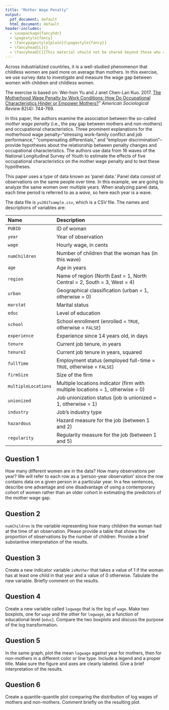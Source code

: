 ```yaml
---
title: "Mother Wage Penalty"
output: 
  pdf_document: default
  html_document: default
header-includes:
  - \usepackage{fancyhdr}
  - \pagestyle{fancy}
  - \fancypagestyle{plain}{\pagestyle{fancy}}
  - \fancyhead[L]{}
  - \fancyhead[C]{This material should not be shared beyond those who are enrolled in this class}
---
```


Across industrialized countries, it is a well-studied phenomenon 
that childless women are paid more on average than mothers. In 
this exercise, we use survey data to investigate and measure
the wage gap between women with children and childless women.

The exercise is based on: Wei-hsin Yu and J
anet Chen-Lan Kuo. 2017. [The Motherhood Wage Penalty by Work 
Conditions: How Do Occupational Characteristics Hinder or 
Empower Mothers?](https://doi.org/10.1177/0003122417712729)" 
*American Sociological Review* 82(4): 744-769.

In this paper, the authors examine the association between 
the so-called *mother wage penalty* (i.e., the pay gap between mothers 
and non-mothers) and occupational characteristics. Three prominent 
explanations for the motherhood wage penalty--"stressing work-family conflict 
and job performance," "compensating differentials," and "employer 
discrimination"--provide hypotheses about the relationship 
between penalty changes and occupational characteristics.
The authors use data from 16 waves of the National Longitudinal 
Survey of Youth to estimate the effects of five occupational 
characteristics on the mother wage penalty and to test these 
hypotheses. 

This paper uses a type of data known as 'panel data.' Panel data consist of 
observations on the same people over time. In this example, we are going to 
analyze the same women over multiple years. When analyzing panel data, each 
time period is referred to as a *wave*, so here each year is a wave.

The data file is `yu2017sample.csv`, which is a CSV file. The names 
and descriptions of variables are:

 -------------------------------------------------------------------------------
 Name                 Description
 -------------------- ----------------------------------------------------------
 `PUBID`              ID of woman

 `year`               Year of observation
 
 `wage`               Hourly wage, in cents

 `numChildren`        Number of children that the woman has (in this wave)
 
 `age`                Age in years
 
 `region`             Name of region (North East = 1, North Central = 2, South = 3, West = 4)
 
 `urban`              Geographical classification (urban = 1, otherwise = 0)
      
 `marstat`            Marital status
 
 `educ`               Level of education
 
 `school`             School enrollment (enrolled = `TRUE`, otherwise = `FALSE`)
 
 `experience`         Experience since 14 years old, in days
 
 `tenure`             Current job tenure, in years
 
 `tenure2`            Current job tenure in years, squared
 
 `fullTime`           Employment status (employed full-time = `TRUE`, otherwise = `FALSE`)
 
 `firmSize`           Size of the firm
 
 `multipleLocations`  Multiple locations indicator (firm with multiple locations = 1, otherwise = 0)
 
 `unionized`          Job unionization status (job is unionized = 1, otherwise = 1)
 
 `industry`           Job's industry type
 
 `hazardous`          Hazard measure for the job (between 1 and 2)
 
 `regularity`         Regularity measure for the job (between 1 and 5)
 -------------------------------------------------------------------------------
 
## Question 1

How many different women are in the data? How many observations 
  per year? We will refer to each row as a 'person-year observation' 
  since the row contains data on a given person in a particular year.
  In a few sentences, describe one advantage and one disadvantage of using 
  a contemporary cohort of women rather than an older cohort in 
  estimating the predictors of the mother wage gap.

## Question 2

`numChildren` is the variable representing how many children 
  the woman had at the time of an observation. Please provide a table 
  that shows the proportion of observations by the number of children.
  Provide a brief substantive interpretation of the results.

## Question 3

Create a new indicator variable `isMother` that takes a value of 1 
  if the woman has at least one child in that year and a value 
  of 0 otherwise. Tabulate the new variable. Briefly comment on 
  the results.

## Question 4

Create a new variable called `logwage` that is the log of `wage`. 
  Make two boxplots, one for `wage` and the other for `logwage`, 
  as a function of educational level (`educ`). Compare the two boxplots 
  and discuss the purpose of the log transformation. 

## Question 5

In the same graph, plot the mean `logwage` against year for mothers, 
  then for non-mothers in a different color or line type. Include 
  a legend and a proper title. Make sure the figure and axes are 
  clearly labeled. Give a brief interpretation of the results.
 
## Question 6

Create a quantile-quantile plot comparing the distribution of log wages
  of mothers and non-mothers. Comment briefly on the resulting plot.
 
